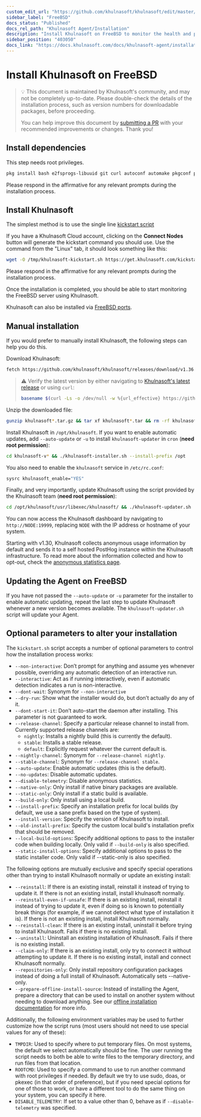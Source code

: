 ```yaml
---
custom_edit_url: "https://github.com/khulnasoft/khulnasoft/edit/master/packaging/installer/methods/freebsd.md"
sidebar_label: "FreeBSD"
docs_status: "Published"
docs_rel_path: "Khulnasoft Agent/Installation"
description: "Install Khulnasoft on FreeBSD to monitor the health and performance of bare metal or VMs with thousands of real-time, per-second metrics."
sidebar_position: "403050"
docs_link: "https://docs.khulnasoft.com/docs/khulnasoft-agent/installation/freebsd"
---
```


# Install Khulnasoft on FreeBSD

> 💡 This document is maintained by Khulnasoft's community, and may not be completely up-to-date. Please double-check the
> details of the installation process, such as version numbers for downloadable packages, before proceeding.
>
> You can help improve this document by [submitting a
> PR](/docs/khulnasoft-agent/installation/freebsd) with your recommended
> improvements or changes. Thank you!

## Install dependencies

This step needs root privileges.

```sh
pkg install bash e2fsprogs-libuuid git curl autoconf automake pkgconf pidof liblz4 libuv json-c cmake gmake
```

Please respond in the affirmative for any relevant prompts during the installation process.

## Install Khulnasoft

The simplest method is to use the single line [kickstart script](/docs/khulnasoft-agent/installation/linux)

If you have a Khulnasoft Cloud account, clicking on the **Connect Nodes** button will generate the kickstart command you should use. Use the command from the "Linux" tab, it should look something like this:

```sh
wget -O /tmp/khulnasoft-kickstart.sh https://get.khulnasoft.com/kickstart.sh && sh /tmp/khulnasoft-kickstart.sh --claim-token <CLAIM_TOKEN> --claim-url https://app.khulnasoft.com
```

Please respond in the affirmative for any relevant prompts during the installation process.

Once the installation is completed, you should be able to start monitoring the FreeBSD server using Khulnasoft.

Khulnasoft can also be installed via [FreeBSD ports](https://www.freshports.org/net-mgmt/khulnasoft).

## Manual installation

If you would prefer to manually install Khulnasoft, the following steps can help you do this.

Download Khulnasoft:

```sh
fetch https://github.com/khulnasoft/khulnasoft/releases/download/v1.36.1/khulnasoft-v1.36.1.tar.gz
```

> ⚠️ Verify the latest version by either navigating to [Khulnasoft's latest
> release](https://github.com/khulnasoft/khulnasoft/releases/latest) or using `curl`:
>
> ```bash
> basename $(curl -Ls -o /dev/null -w %{url_effective} https://github.com/khulnasoft/khulnasoft/releases/latest)
> ```

Unzip the downloaded file:

```sh
gunzip khulnasoft*.tar.gz && tar xf khulnasoft*.tar && rm -rf khulnasoft*.tar
```

Install Khulnasoft in `/opt/khulnasoft`. If you want to enable automatic updates, add `--auto-update` or `-u` to install `khulnasoft-updater` in `cron` (**need root permission**):

```sh
cd khulnasoft-v* && ./khulnasoft-installer.sh --install-prefix /opt
```

You also need to enable the `khulnasoft` service in `/etc/rc.conf`:

```sh
sysrc khulnasoft_enable="YES"
```

Finally, and very importantly, update Khulnasoft using the script provided by the Khulnasoft team (**need root permission**):

```sh
cd /opt/khulnasoft/usr/libexec/khulnasoft/ && ./khulnasoft-updater.sh
```

You can now access the Khulnasoft dashboard by navigating to `http://NODE:19999`, replacing `NODE` with the IP address or hostname of your system.

Starting with v1.30, Khulnasoft collects anonymous usage information by default and sends it to a self hosted PostHog instance within the Khulnasoft infrastructure. To read
more about the information collected and how to opt-out, check the [anonymous statistics
page](/docs/khulnasoft-agent/anonymous-telemetry-events).

## Updating the Agent on FreeBSD

If you have not passed the `--auto-update` or `-u` parameter for the installer to enable automatic updating, repeat the last step to update Khulnasoft whenever a new version becomes available.
The `khulnasoft-updater.sh` script will update your Agent.

## Optional parameters to alter your installation

The `kickstart.sh` script accepts a number of optional parameters to control how the installation process works:

- `--non-interactive`: Don’t prompt for anything and assume yes whenever possible, overriding any automatic detection of an interactive run.
- `--interactive`: Act as if running interactively, even if automatic detection indicates a run is non-interactive.
- `--dont-wait`: Synonym for `--non-interactive`
- `--dry-run`: Show what the installer would do, but don’t actually do any of it.
- `--dont-start-it`: Don’t auto-start the daemon after installing. This parameter is not guaranteed to work.
- `--release-channel`: Specify a particular release channel to install from. Currently supported release channels are:
  - `nightly`: Installs a nightly build (this is currently the default).
  - `stable`: Installs a stable release.
  - `default`: Explicitly request whatever the current default is.
- `--nightly-channel`: Synonym for `--release-channel nightly`.
- `--stable-channel`: Synonym for `--release-channel stable`.
- `--auto-update`: Enable automatic updates (this is the default).
- `--no-updates`: Disable automatic updates.
- `--disable-telemetry`: Disable anonymous statistics.
- `--native-only`: Only install if native binary packages are available.
- `--static-only`: Only install if a static build is available.
- `--build-only`: Only install using a local build.
- `--install-prefix`: Specify an installation prefix for local builds (by default, we use a sane prefix based on the type of system).
- `--install-version`: Specify the version of Khulnasoft to install.
- `--old-install-prefix`: Specify the custom local build's installation prefix that should be removed.
- `--local-build-options`: Specify additional options to pass to the installer code when building locally. Only valid if `--build-only` is also specified.
- `--static-install-options`: Specify additional options to pass to the static installer code. Only valid if --static-only is also specified.

The following options are mutually exclusive and specify special operations other than trying to install Khulnasoft normally or update an existing install:

- `--reinstall`: If there is an existing install, reinstall it instead of trying to update it. If there is not an existing install, install khulnasoft normally.
- `--reinstall-even-if-unsafe`: If there is an existing install, reinstall it instead of trying to update it, even if doing so is known to potentially break things (for example, if we cannot detect what type of installation it is). If there is not an existing install, install Khulnasoft normally.
- `--reinstall-clean`: If there is an existing install, uninstall it before trying to install Khulnasoft. Fails if there is no existing install.
- `--uninstall`: Uninstall an existing installation of Khulnasoft. Fails if there is no existing install.
- `--claim-only`: If there is an existing install, only try to connect it without attempting to update it. If there is no existing install, install and connect Khulnasoft normally.
- `--repositories-only`: Only install repository configuration packages instead of doing a full install of Khulnasoft. Automatically sets --native-only.
- `--prepare-offline-install-source`: Instead of installing the Agent, prepare a directory that can be used to install on another system without needing to download anything. See our [offline installation documentation](/docs/khulnasoft-agent/installation/linux/offline-systems) for more info.

Additionally, the following environment variables may be used to further customize how the script runs (most users
should not need to use special values for any of these):

- `TMPDIR`: Used to specify where to put temporary files. On most systems, the default we select automatically
  should be fine. The user running the script needs to both be able to write files to the temporary directory,
  and run files from that location.
- `ROOTCMD`: Used to specify a command to use to run another command with root privileges if needed. By default
  we try to use sudo, doas, or pkexec (in that order of preference), but if you need special options for one of
  those to work, or have a different tool to do the same thing on your system, you can specify it here.
- `DISABLE_TELEMETRY`: If set to a value other than 0, behave as if `--disable-telemetry` was specified.
